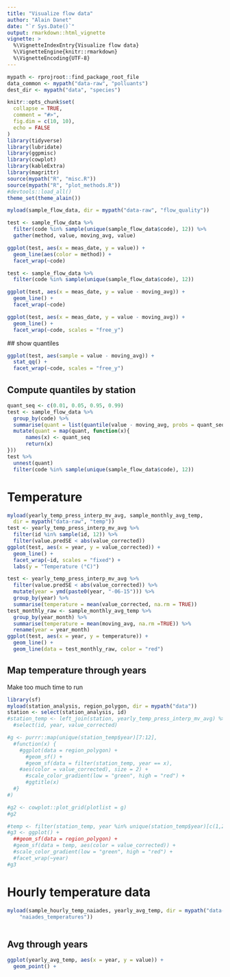 ```yaml
---
title: "Visualize flow data"
author: "Alain Danet"
date: "`r Sys.Date()`"
output: rmarkdown::html_vignette
vignette: >
  %\VignetteIndexEntry{Visualize flow data}
  %\VignetteEngine{knitr::rmarkdown}
  %\VignetteEncoding{UTF-8}
---
```


```r
mypath <- rprojroot::find_package_root_file
data_common <- mypath("data-raw", "polluants")
dest_dir <- mypath("data", "species")
```

```r
knitr::opts_chunk$set(
  collapse = TRUE,
  comment = "#>",
  fig.dim = c(10, 10),
  echo = FALSE
)
library(tidyverse)
library(lubridate)
library(ggpmisc)
library(cowplot)
library(kableExtra)
library(magrittr)
source(mypath("R", "misc.R"))
source(mypath("R", "plot_methods.R"))
#devtools::load_all()
theme_set(theme_alain())
```

```r
myload(sample_flow_data, dir = mypath("data-raw", "flow_quality"))
```
```r
test <- sample_flow_data %>%
  filter(code %in% sample(unique(sample_flow_data$code), 12)) %>%
  gather(method, value, moving_avg, value)

ggplot(test, aes(x = meas_date, y = value)) +
  geom_line(aes(color = method)) +
  facet_wrap(~code)
```

```r
test <- sample_flow_data %>%
  filter(code %in% sample(unique(sample_flow_data$code), 12))

ggplot(test, aes(x = meas_date, y = value - moving_avg)) +
  geom_line() +
  facet_wrap(~code)
```

```r
ggplot(test, aes(x = meas_date, y = value - moving_avg)) +
  geom_line() +
  facet_wrap(~code, scales = "free_y")

```


## show quantiles

```r
ggplot(test, aes(sample = value - moving_avg)) +
  stat_qq() +
  facet_wrap(~code, scales = "free_y")
```

## Compute quantiles by station

```r
quant_seq <- c(0.01, 0.05, 0.95, 0.99)
test <- sample_flow_data %>%
  group_by(code) %>%
  summarise(quant = list(quantile(value - moving_avg, probs = quant_seq, na.rm = TRUE))) %>%
  mutate(quant = map(quant, function(x){
      names(x) <- quant_seq
      return(x)
}))
test %>%
  unnest(quant)
  filter(code %in% sample(unique(sample_flow_data$code), 12))
```

# Temperature

```r
myload(yearly_temp_press_interp_mv_avg, sample_monthly_avg_temp,
  dir = mypath("data-raw", "temp"))
test <- yearly_temp_press_interp_mv_avg %>%
  filter(id %in% sample(id, 12)) %>%
  filter(value.predSE < abs(value_corrected))
ggplot(test, aes(x = year, y = value_corrected)) +
  geom_line() +
  facet_wrap(~id, scales = "fixed") +
  labs(y = "Temperature (°C)")
```

```r
test <- yearly_temp_press_interp_mv_avg %>%
  filter(value.predSE < abs(value_corrected)) %>%
  mutate(year = ymd(paste0(year, "-06-15"))) %>%
  group_by(year) %>%
  summarise(temperature = mean(value_corrected, na.rm = TRUE))
test_monthly_raw <- sample_monthly_avg_temp %>%
  group_by(year_month) %>%
  summarise(temperature = mean(moving_avg, na.rm =TRUE)) %>%
  rename(year = year_month)
ggplot(test, aes(x = year, y = temperature)) +
  geom_line() +
  geom_line(data = test_monthly_raw, color = "red")
```

## Map temperature through years

Make too much time to run

```r
library(sf)
myload(station_analysis, region_polygon, dir = mypath("data"))
station <- select(station_analysis, id)
#station_temp <- left_join(station, yearly_temp_press_interp_mv_avg) %>%
  #select(id, year, value_corrected)

#g <- purrr::map(unique(station_temp$year)[7:12],
  #function(x) {
    #ggplot(data = region_polygon) +
      #geom_sf() +
      #geom_sf(data = filter(station_temp, year == x),
	#aes(color = value_corrected), size = 2) +
      #scale_color_gradient(low = "green", high = "red") +
      #ggtitle(x)
  #}
#)

#g2 <- cowplot::plot_grid(plotlist = g)
#g2
```


```r
#temp <- filter(station_temp, year %in% unique(station_temp$year)[c(1,2,22,23)]) 
#g3 <- ggplot() + 
  ##geom_sf(data = region_polygon) +
  #geom_sf(data = temp, aes(color = value_corrected)) + 
  #scale_color_gradient(low = "green", high = "red") +
  #facet_wrap(~year)
#g3
```


# Hourly temperature data

```r
myload(sample_hourly_temp_naiades, yearly_avg_temp, dir = mypath("data-raw",
    "naiades_temperatures"))

```

```r


```

## Avg through years

```r
ggplot(yearly_avg_temp, aes(x = year, y = value)) +
  geom_point() +


```

